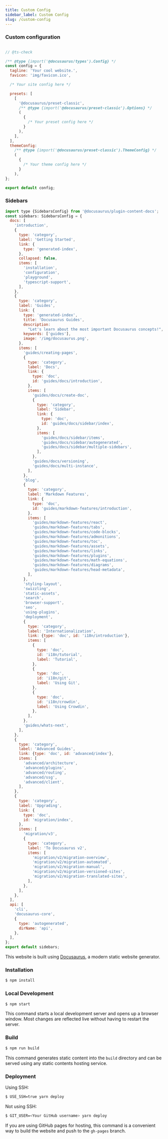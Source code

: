 ```yaml
---
title: Custom Config
sidebar_label: Custom Config
slug: /custom-config
---
```



### Custom configuration

```jsx

// @ts-check

/** @type {import('@docusaurus/types').Config} */
const config = {
  tagline: 'Your cool website.',
  favicon: 'img/favicon.ico',

  /* Your site config here */

  presets: [
    [
      '@docusaurus/preset-classic',
      /** @type {import('@docusaurus/preset-classic').Options} */
      (
        {
          /* Your preset config here */
        }
      ),
    ],
  ],
  themeConfig:
    /** @type {import('@docusaurus/preset-classic').ThemeConfig} */
    (
      {
        /* Your theme config here */
      }
    ),
};

export default config;

```

### Sidebars


```jsx
import type {SidebarsConfig} from '@docusaurus/plugin-content-docs';
const sidebars: SidebarsConfig = {
  docs: [
    'introduction',
    {
      type: 'category',
      label: 'Getting Started',
      link: {
        type: 'generated-index',
      },
      collapsed: false,
      items: [
        'installation',
        'configuration',
        'playground',
        'typescript-support',
      ],
    },
    {
      type: 'category',
      label: 'Guides',
      link: {
        type: 'generated-index',
        title: 'Docusaurus Guides',
        description:
          "Let's learn about the most important Docusaurus concepts!",
        keywords: ['guides'],
        image: '/img/docusaurus.png',
      },
      items: [
        'guides/creating-pages',
        {
          type: 'category',
          label: 'Docs',
          link: {
            type: 'doc',
            id: 'guides/docs/introduction',
          },
          items: [
            'guides/docs/create-doc',
            {
              type: 'category',
              label: 'Sidebar',
              link: {
                type: 'doc',
                id: 'guides/docs/sidebar/index',
              },
              items: [
                'guides/docs/sidebar/items',
                'guides/docs/sidebar/autogenerated',
                'guides/docs/sidebar/multiple-sidebars',
              ],
            },
            'guides/docs/versioning',
            'guides/docs/multi-instance',
          ],
        },
        'blog',
        {
          type: 'category',
          label: 'Markdown Features',
          link: {
            type: 'doc',
            id: 'guides/markdown-features/introduction',
          },
          items: [
            'guides/markdown-features/react',
            'guides/markdown-features/tabs',
            'guides/markdown-features/code-blocks',
            'guides/markdown-features/admonitions',
            'guides/markdown-features/toc',
            'guides/markdown-features/assets',
            'guides/markdown-features/links',
            'guides/markdown-features/plugins',
            'guides/markdown-features/math-equations',
            'guides/markdown-features/diagrams',
            'guides/markdown-features/head-metadata',
          ],
        },
        'styling-layout',
        'swizzling',
        'static-assets',
        'search',
        'browser-support',
        'seo',
        'using-plugins',
        'deployment',
        {
          type: 'category',
          label: 'Internationalization',
          link: {type: 'doc', id: 'i18n/introduction'},
          items: [
            {
              type: 'doc',
              id: 'i18n/tutorial',
              label: 'Tutorial',
            },
            {
              type: 'doc',
              id: 'i18n/git',
              label: 'Using Git',
            },
            {
              type: 'doc',
              id: 'i18n/crowdin',
              label: 'Using Crowdin',
            },
          ],
        },
        'guides/whats-next',
      ],
    },
    {
      type: 'category',
      label: 'Advanced Guides',
      link: {type: 'doc', id: 'advanced/index'},
      items: [
        'advanced/architecture',
        'advanced/plugins',
        'advanced/routing',
        'advanced/ssg',
        'advanced/client',
      ],
    },
    {
      type: 'category',
      label: 'Upgrading',
      link: {
        type: 'doc',
        id: 'migration/index',
      },
      items: [
        'migration/v3',
        {
          type: 'category',
          label: 'To Docusaurus v2',
          items: [
            'migration/v2/migration-overview',
            'migration/v2/migration-automated',
            'migration/v2/migration-manual',
            'migration/v2/migration-versioned-sites',
            'migration/v2/migration-translated-sites',
          ],
        },
      ],
    },
  ],
  api: [
    'cli',
    'docusaurus-core',
    {
      type: 'autogenerated',
      dirName: 'api',
    },
  ],
};
export default sidebars;
```

This website is built using [Docusaurus](https://docusaurus.io/), a modern static website generator.

### Installation

```bash npm2yarn
$ npm install
```

### Local Development

```bash npm2yarn
$ npm start
```

This command starts a local development server and opens up a browser window. Most changes are reflected live without having to restart the server.

### Build

```bash npm2yarn
$ npm run build
```

This command generates static content into the `build` directory and can be served using any static contents hosting service.

### Deployment

Using SSH:

```sh
$ USE_SSH=true yarn deploy
```

Not using SSH:

```sh
$ GIT_USER=<Your GitHub username> yarn deploy
```

If you are using GitHub pages for hosting, this command is a convenient way to build the website and push to the `gh-pages` branch.

